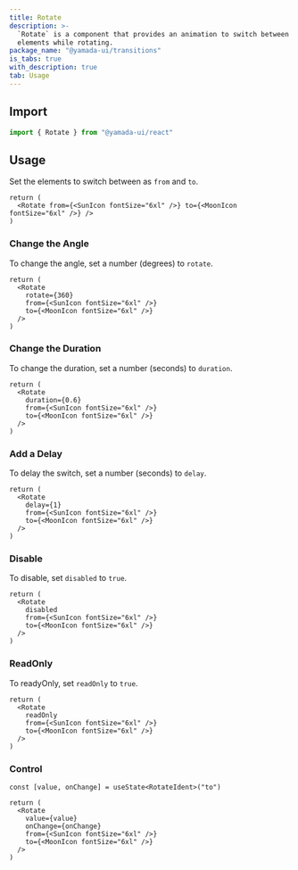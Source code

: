```yaml
---
title: Rotate
description: >-
  `Rotate` is a component that provides an animation to switch between two
  elements while rotating.
package_name: "@yamada-ui/transitions"
is_tabs: true
with_description: true
tab: Usage
---
```


## Import

```ts
import { Rotate } from "@yamada-ui/react"
```

## Usage

Set the elements to switch between as `from` and `to`.

```tsx functional=true
return (
  <Rotate from={<SunIcon fontSize="6xl" />} to={<MoonIcon fontSize="6xl" />} />
)
```

### Change the Angle

To change the angle, set a number (degrees) to `rotate`.

```tsx functional=true
return (
  <Rotate
    rotate={360}
    from={<SunIcon fontSize="6xl" />}
    to={<MoonIcon fontSize="6xl" />}
  />
)
```

### Change the Duration

To change the duration, set a number (seconds) to `duration`.

```tsx functional=true
return (
  <Rotate
    duration={0.6}
    from={<SunIcon fontSize="6xl" />}
    to={<MoonIcon fontSize="6xl" />}
  />
)
```

### Add a Delay

To delay the switch, set a number (seconds) to `delay`.

```tsx functional=true
return (
  <Rotate
    delay={1}
    from={<SunIcon fontSize="6xl" />}
    to={<MoonIcon fontSize="6xl" />}
  />
)
```

### Disable

To disable, set `disabled` to `true`.

```tsx functional=true
return (
  <Rotate
    disabled
    from={<SunIcon fontSize="6xl" />}
    to={<MoonIcon fontSize="6xl" />}
  />
)
```

### ReadOnly

To readyOnly, set `readOnly` to `true`.

```tsx functional=true
return (
  <Rotate
    readOnly
    from={<SunIcon fontSize="6xl" />}
    to={<MoonIcon fontSize="6xl" />}
  />
)
```

### Control

```tsx functional=true
const [value, onChange] = useState<RotateIdent>("to")

return (
  <Rotate
    value={value}
    onChange={onChange}
    from={<SunIcon fontSize="6xl" />}
    to={<MoonIcon fontSize="6xl" />}
  />
)
```
